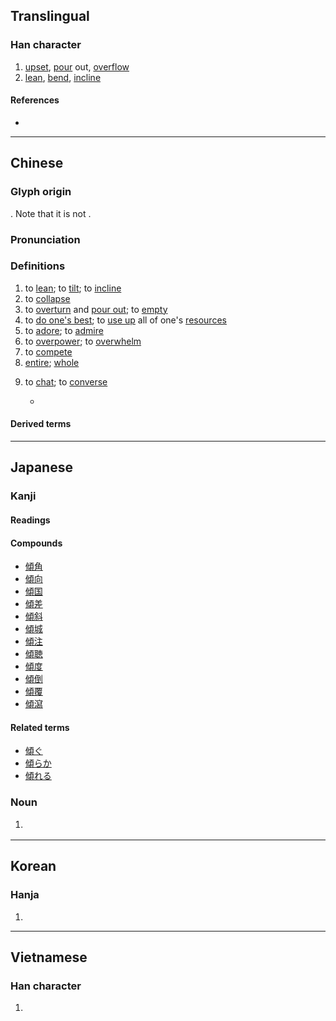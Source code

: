 {{also|倾}}
{{character info/new}}
==Translingual==

===Han character===
{{Han char|rn=9|rad=人|as=11|sn=13|four=21286|canj=OPMC|ids=⿰亻頃}}

# [[upset]], [[pour]] out, [[overflow]]
# [[lean]], [[bend]], [[incline]]

====References====
* {{Han ref|kx=0115.100|dkj=01038|dj=0245.080|hdz=10212.100|uh=50BE|ud=20670|bh=B6C9|bd=46793}}

----

==Chinese==
{{zh-forms|s=倾}}

===Glyph origin===
{{Han etym}}
{{Han compound|人|頃|c1=s|c2=p|t1=man|ls=psc}}. Note that it is not {{Han compound|化|頁}}.

===Pronunciation===
{{zh-pron
|m=qīng
|c=king1
|c-t=ken2,ken1
|c-t_note=ken1 - “to chat”; ken2 - other senses
|h=pfs=khîn
|md=kĭng
|mn=kheng
|mn-t=kuêng1/kuang1
|w=1qin
|mc=y
|oc=y
|cat=v,a
}}

===Definitions===
{{zh-hanzi}}

# to [[lean]]; to [[tilt]]; to [[incline]]
# to [[collapse]]
# to [[overturn]] and [[pour out]]; to [[empty]]
# to [[do one's best]]; to [[use up]] all of one's [[resource]]s
# to [[adore]]; to [[admire]]
# to [[overpower]]; to [[overwhelm]]
# to [[compete]]
# [[entire]]; [[whole]]
# {{lb|zh|Cantonese}} to [[chat]]; to [[converse]]
#* {{zh-x|傾 下{haa5} 講 下{haa5}　講 點 至 下嫁|To '''chat''' and talk, talk about how to get married|C|ref={{w2|zh|鄺美雲}} (lyricist {{lang|zh|鄧偉雄}}), {{lang|zh|戀愛專家}}}}

====Derived terms====
{{zh-der|傾訴|傾心|傾偈|一見傾心|一顧傾人|一顧傾城|倒山傾海|倒廩傾囷|傾世|傾亡|傾倒|傾側|傾力|傾動|傾危|傾卸卡車|傾卸機|傾吐|傾向|傾囊|傾囊相授|傾國|傾國傾城|傾圮|傾城|傾城傾國|傾奪|傾宮|傾家|傾家盡產|傾家竭產|傾家蕩產|傾崩|傾巢|傾巢出動|傾巢而出|傾心吐膽|傾想|傾慕|傾斜|傾斜流|傾斜角|傾注|傾洩|傾瀉|傾盆|傾盆大雨|傾移斷層|傾筐倒庋|傾筐倒篋|傾箱倒篋|傾耳|傾耳拭目|傾耳注目|傾聽|傾腸倒腹|傾蓋|傾蓋定交|傾蓋相逢|傾蓋而語|傾襟|傾覆|傾覆重器|傾角|傾談|傾身營救|傾軋|傾送|傾銀罐|傾銷|傾銷關稅|傾陷|傾頹|勢傾朝野|反傾銷稅|右傾|吐膽傾心|器滿則傾|大廈將傾|大雨傾盆|巢傾卵破|左傾|意氣相傾|扶傾濟弱|扶危定傾|扶危翼傾|扶急持傾|拭目傾耳|敗業傾家|權傾中外|權傾天下|濟弱扶傾|玉山傾倒|玉山傾頹|盆傾甕倒|磁傾角|程孔傾蓋|繼絕扶傾|葵傾|蕩產傾家|覆巢傾卵}}

----

==Japanese==

===Kanji===
{{ja-kanji|grade=c|rs=人11}}

====Readings====
{{ja-readings
|goon=きょう<きやう
|kanon=けい
|kun=かたむ-く, かたむ-ける, かたぶ-く, かし-ぐ, かし-げる, かた-げる
}}

====Compounds====
* [[傾角]]
* [[傾向]]
* [[傾国]]
* [[傾差]]
* [[傾斜]]
* [[傾城]]
* [[傾注]]
* [[傾聴]]
* [[傾度]]
* [[傾倒]]
* [[傾覆]]
* [[傾瀉]]

====Related terms====
* [[傾ぐ]]
* [[傾らか]]
* [[傾れる]]

===Noun===
{{ja-noun|ななめ}}

# {{lb|ja|obsolete|sort=ななめ}} {{alternative form of|斜め|lang=ja}}

----

==Korean==

===Hanja===
{{ko-hanja|hangeul=경|rv=gyeong|mr=kyŏng}}

# {{defn|lang=ko|sort=人11}}

----

==Vietnamese==

===Han character===
{{vi-hantu|[[khuynh]], [[khoanh]], [[khuâng]], [[khuỳnh]]|rs=人11}}

# {{defn|lang=vi}}